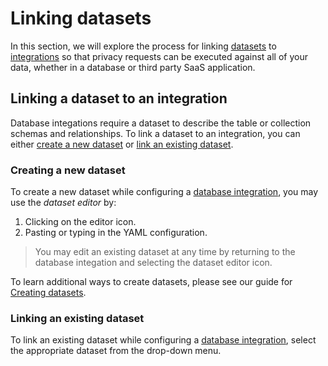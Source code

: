 
# Linking datasets 

In this section, we will explore the process for linking [datasets](./) to [integrations](../integrations) so that privacy requests can be executed against all of your data, whether in a database or third party SaaS application.


## Linking a dataset to an integration
Database integations require a dataset to describe the table or collection schemas and relationships. To link a dataset to an integration, you can either [create a new dataset](#creating-a-new-dataset) or [link an existing dataset](#linking-an-existing-dataset).

### Creating a new dataset 
To create a new dataset while configuring a [database integration](manage-integrations#3-configure-the-connection-information-and-test-the-integration), you may use the _dataset editor_ by:
1. Clicking on the editor icon.
2. Pasting or typing in the YAML configuration.

<Screenshot img="/assets/img/integrations/create-datasets.gif" description="Create a dataset" /> 

>You may edit an existing dataset at any time by returning to the database integation and selecting the dataset editor icon.

To learn additional ways to create datasets, please see our guide for [Creating datasets](create-datasets).


### Linking an existing dataset 
To link an existing dataset while configuring a [database integration](manage-integrations#3-configure-the-connection-information-and-test-the-integration),
select the appropriate dataset from the drop-down menu.
<Screenshot img="/assets/img/integrations/link-datasets.gif" description="Link a dataset" /> 

